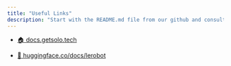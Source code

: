 ```yaml
---
title: "Useful Links"
description: "Start with the README.md file from our github and consult HuggingFace's lerobot documentation as a supplement when needed."
---
```


* [🏠 docs.getsolo.tech](https://docs.getsolo.tech/)

* [🤖 huggingface.co/docs/lerobot](https://huggingface.co/docs/lerobot)